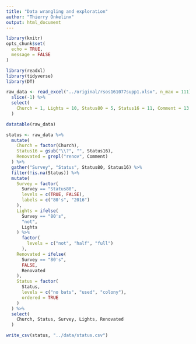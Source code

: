 ```yaml
---
title: "Data wrangling and exploration"
author: "Thierry Onkelinx"
output: html_document
---
```


```r
library(knitr)
opts_chunk$set(
  echo = TRUE,
  message = FALSE
)
```

```r
library(readxl)
library(tidyverse)
library(DT)
```

```r
raw_data <- read_excel("../original/rsos161077supp1.xlsx", n_max = 111) %>%
  slice(-1) %>%
  select(
    Church = 1, Lights = 10, Status80 = 5, Status16 = 11, Comment = 13
  )
```

```r
datatable(raw_data)
```

```r
status <- raw_data %>%
  mutate(
    Church = factor(Church),
    Status16 = gsub("\\?", "", Status16),
    Renovated = grepl("renov", Comment)
  ) %>%
  gather("Survey", "Status", Status80, Status16) %>%
  filter(!is.na(Status)) %>%
  mutate(
    Survey = factor(
      Survey == "Status80", 
      levels = c(TRUE, FALSE),
      labels = c("80's", "2016")
    ),
    Lights = ifelse(
      Survey == "80's",
      "not",
      Lights
    ) %>%
      factor(
        levels = c("not", "half", "full")
      ),
    Renovated = ifelse(
      Survey == "80's",
      FALSE,
      Renovated
    ),
    Status = factor(
      Status,
      levels = c("no bats", "used", "colony"),
      ordered = TRUE
    ) 
  ) %>%
  select(
    Church, Status, Survey, Lights, Renovated
  )
```

```r
write_csv(status, "../data/status.csv")
```

